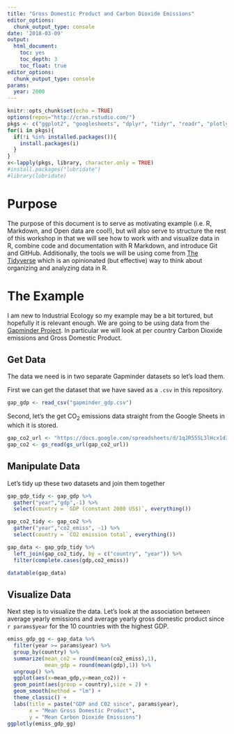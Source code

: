 ```yaml
---
title: "Gross Domestic Product and Carbon Dioxide Emissions"
editor_options:
  chunk_output_type: console
date: '2018-03-09'
output:
  html_document:
    toc: yes
    toc_depth: 3
    toc_float: true
editor_options: 
  chunk_output_type: console
params:
  year: 2000
---
```


```r
knitr::opts_chunk$set(echo = TRUE)
options(repos="http://cran.rstudio.com/")
pkgs <- c("ggplot2", "googlesheets", "dplyr", "tidyr", "readr", "plotly", "DT")
for(i in pkgs){
  if(!i %in% installed.packages()){
    install.packages(i)
  }
}
x<-lapply(pkgs, library, character.only = TRUE)
#install.packages("lubridate")
#library(lubridate)
```

# Purpose

The purpose of this document is to serve as motivating example (i.e. R, Markdown, and Open data are cool!), but will also serve to structure the rest of this workshop in that we will see how to work with and visualize data in R, combine code and documentation with R Markdown, and introduce Git and GitHub. Additionally, the tools we will be using come from [The Tidyverse](https://tidyverse.org) which is an opinionated (but effective) way to think about organizing and analyzing data in R.

# The Example

I am new to Industrial Ecology so my example may be a bit tortured, but hopefully it is relevant enough.  We are going to be using data from the [Gapminder Project](https://www.gapminder.org/data/).  In particular we will look at per country Carbon Dioxide emissions and Gross Domestic Product.  

## Get Data 

The data we need is in two separate Gapminder datasets so let's load them.

First we can get the dataset that we have saved as a `.csv` in this repository.

```r
gap_gdp <- read_csv("gapminder_gdp.csv")
```

Second, let's the get CO~2~ emissions data straight from the Google Sheets in which it is stored.

```r
gap_co2_url <- "https://docs.google.com/spreadsheets/d/1qJR55SL3lHcx1d3hMHJ1dMYqAog9sXofaPWjPkpO4QQ/pub"
gap_co2 <- gs_read(gs_url(gap_co2_url))
```

## Manipulate Data

Let's tidy up these two datasets and join them together

```r
gap_gdp_tidy <- gap_gdp %>%
  gather("year","gdp",-1) %>%
  select(country = `GDP (constant 2000 US$)`, everything())

gap_co2_tidy <- gap_co2 %>%
  gather("year","co2_emiss", -1) %>%
  select(country = `CO2 emission total`, everything())

gap_data <- gap_gdp_tidy %>%
  left_join(gap_co2_tidy, by = c("country", "year")) %>%
  filter(complete.cases(gdp,co2_emiss))

datatable(gap_data)
```

## Visualize Data

Next step is to visualize the data.  Let's look at the association between average yearly emissions and average yearly gross domestic product since `r params$year` for the 10 countries with the highest GDP.

```r
emiss_gdp_gg <- gap_data %>%
  filter(year >= params$year) %>%
  group_by(country) %>%
  summarize(mean_co2 = round(mean(co2_emiss),1),
            mean_gdp = round(mean(gdp),1)) %>%
  ungroup() %>%
  ggplot(aes(x=mean_gdp,y=mean_co2)) +
  geom_point(aes(group = country),size = 2) +
  geom_smooth(method = "lm") +
  theme_classic() +
  labs(title = paste("GDP and C02 since", params$year),
       x = "Mean Gross Domestic Product",
       y = "Mean Carbon Dioxide Emissions")
ggplotly(emiss_gdp_gg)
```


